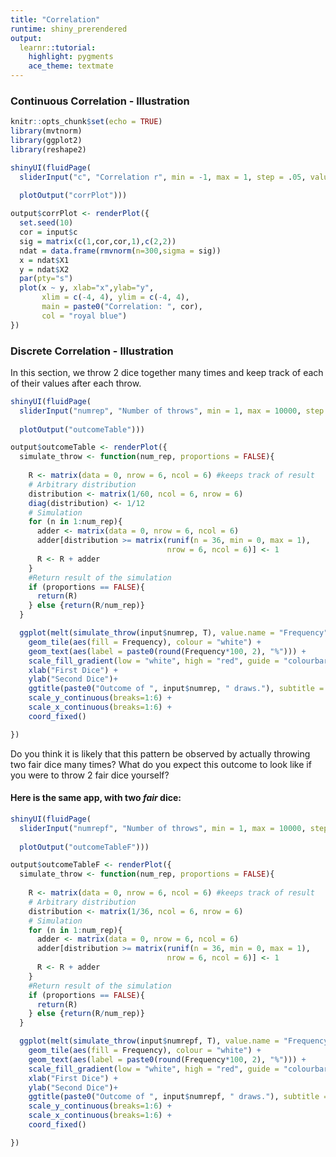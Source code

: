 ```yaml
---
title: "Correlation"
runtime: shiny_prerendered
output: 
  learnr::tutorial:
    highlight: pygments
    ace_theme: textmate
---
```


### Continuous Correlation - Illustration

```r
knitr::opts_chunk$set(echo = TRUE)
library(mvtnorm)
library(ggplot2)
library(reshape2)
```

```r
shinyUI(fluidPage(
  sliderInput("c", "Correlation r", min = -1, max = 1, step = .05, value = 0),
  
  plotOutput("corrPlot")))
```

```r

output$corrPlot <- renderPlot({
  set.seed(10)
  cor = input$c
  sig = matrix(c(1,cor,cor,1),c(2,2))
  ndat = data.frame(rmvnorm(n=300,sigma = sig))
  x = ndat$X1
  y = ndat$X2
  par(pty="s")
  plot(x ~ y, xlab="x",ylab="y",
       xlim = c(-4, 4), ylim = c(-4, 4),
       main = paste0("Correlation: ", cor),
       col = "royal blue")
})
```

### Discrete Correlation - Illustration

In this section, we throw 2 dice together many times and keep track of each of their values after each throw.

```r
shinyUI(fluidPage(
  sliderInput("numrep", "Number of throws", min = 1, max = 10000, step = 5, value = 10),
  
  plotOutput("outcomeTable")))
```

```r

output$outcomeTable <- renderPlot({
  simulate_throw <- function(num_rep, proportions = FALSE){
  
    R <- matrix(data = 0, nrow = 6, ncol = 6) #keeps track of result
    # Arbitrary distribution
    distribution <- matrix(1/60, ncol = 6, nrow = 6)
    diag(distribution) <- 1/12
    # Simulation
    for (n in 1:num_rep){
      adder <- matrix(data = 0, nrow = 6, ncol = 6)
      adder[distribution >= matrix(runif(n = 36, min = 0, max = 1),
                                   nrow = 6, ncol = 6)] <- 1
      R <- R + adder
    }
    #Return result of the simulation
    if (proportions == FALSE){
      return(R)
    } else {return(R/num_rep)}
  }

  ggplot(melt(simulate_throw(input$numrep, T), value.name = "Frequency"), aes(Var1, Var2)) +
    geom_tile(aes(fill = Frequency), colour = "white") +
    geom_text(aes(label = paste0(round(Frequency*100, 2), "%"))) +
    scale_fill_gradient(low = "white", high = "red", guide = "colourbar") +
    xlab("First Dice") +
    ylab("Second Dice")+
    ggtitle(paste0("Outcome of ", input$numrep, " draws."), subtitle = "(in proportions)") +
    scale_y_continuous(breaks=1:6) +
    scale_x_continuous(breaks=1:6) +
    coord_fixed()

})
```



Do you think it is likely that this pattern be observed by actually throwing two fair dice many times? What do you expect this outcome to look like if you were to throw 2 fair dice yourself?

#### Here is the same app, with two *fair* dice:

```r
shinyUI(fluidPage(
  sliderInput("numrepf", "Number of throws", min = 1, max = 10000, step = 5, value = 10),
  
  plotOutput("outcomeTableF")))
```

```r

output$outcomeTableF <- renderPlot({
  simulate_throw <- function(num_rep, proportions = FALSE){
  
    R <- matrix(data = 0, nrow = 6, ncol = 6) #keeps track of result
    # Arbitrary distribution
    distribution <- matrix(1/36, ncol = 6, nrow = 6)
    # Simulation
    for (n in 1:num_rep){
      adder <- matrix(data = 0, nrow = 6, ncol = 6)
      adder[distribution >= matrix(runif(n = 36, min = 0, max = 1),
                                   nrow = 6, ncol = 6)] <- 1
      R <- R + adder
    }
    #Return result of the simulation
    if (proportions == FALSE){
      return(R)
    } else {return(R/num_rep)}
  }

  ggplot(melt(simulate_throw(input$numrepf, T), value.name = "Frequency"), aes(Var1, Var2)) +
    geom_tile(aes(fill = Frequency), colour = "white") +
    geom_text(aes(label = paste0(round(Frequency*100, 2), "%"))) +
    scale_fill_gradient(low = "white", high = "red", guide = "colourbar") +
    xlab("First Dice") +
    ylab("Second Dice")+
    ggtitle(paste0("Outcome of ", input$numrepf, " draws."), subtitle = "(in proportions)") +
    scale_y_continuous(breaks=1:6) +
    scale_x_continuous(breaks=1:6) +
    coord_fixed()

})
```

